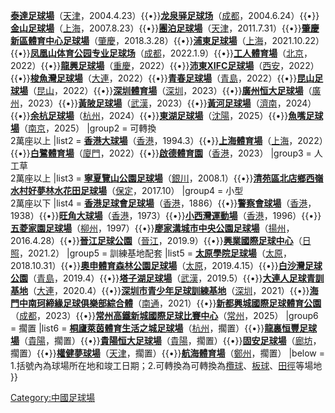 {{Navbox
|name = 中国专业足球场
|title =中國[[足球場#標準足球場|專業足球場]]
|group1 = 單用途<br>2萬座以上
|list1 ='''[[虹口足球場]]'''（[[上海]]，1999.2.22）{{•}}'''[[泰達足球場]]'''（[[天津]]，2004.4.23）{{•}}'''[[龙泉驿足球场]]'''（[[成都]]，2004.6.24）{{•}}'''[[金山足球場]]'''（[[上海]]，2007.8.23）{{•}}'''[[團泊足球場]]'''（[[天津]]，2011.7.31）{{•}}'''[[肇慶新區體育中心足球場]]'''（[[肇慶]]，2018.3.28）{{•}}'''[[浦東足球場]]'''（[[上海]]，2021.10.22）{{•}}'''[[凤凰山体育公园专业足球场]]'''（[[成都]]，2022.1.9）{{•}}'''[[北京工人體育場|工人體育場]]'''（[[北京]]，2022）{{•}}'''[[龍興足球場]]'''（[[重慶]]，2022）{{•}}'''[[沛東XIFC足球場]]'''（[[西安]]，2022）{{•}}'''[[梭魚灣足球場]]'''（[[大連]]，2022）{{•}}'''[[青春足球場]]'''（[[青島]]，2022）{{•}}'''[[昆山足球場]]'''（[[昆山市|昆山]]，2022）{{•}}'''[[深圳體育場]]'''（[[深圳]]，2023）{{•}}'''[[廣州恒大足球場]]'''（[[廣州]]，2023）{{•}}'''[[黃陂足球場]]'''（[[武漢]]，2023）{{•}}'''[[黃河足球場]]'''（[[濟南]]，2024）{{•}}'''[[余杭足球場]]'''（[[杭州]]，2024）{{•}}'''[[東湖足球場]]'''（[[沈陽]]，2025）{{•}}'''[[魚嘴足球場]]'''（[[南京]]，2025）
|group2 = 可轉換<br>2萬座以上
|list2 = '''[[香港大球場]]'''（[[香港]]，1994.3）{{•}}'''[[上海體育場]]'''（[[上海]]，2022）{{•}}'''[[白鷺體育場]]'''（[[廈門]]，2022）{{•}}'''[[啟德體育園]]'''（[[香港]]，2023）
|group3 = 人工草<br>2萬座以上
|list3 = '''[[寧夏覽山公園足球場]]'''（[[銀川]]，2008.1）{{•}}'''[[清苑區北店鄉西嶺水村好夢林水花田足球場]]'''（[[保定]]，2017.10）
|group4 = 小型<br>2萬座以下
|list4 = '''[[香港足球會足球場]]'''（[[香港]]，1886）{{•}}'''[[警察會球場]]'''（[[香港]]，1938）{{•}}'''[[旺角大球場]]'''（[[香港]]，1973）{{•}}'''[[小西灣運動場]]'''（[[香港]]，1996）{{•}}'''[[五菱家園足球場]]'''（[[柳州]]，1997）{{•}}'''[[廖家溝城市中央公園足球場]]'''（[[揚州]]，2016.4.28）{{•}}'''[[晉江足球公園]]'''（[[晉江]]，2019.9）{{•}}'''[[興業國際足球中心]]'''（[[日照]]，2021.2）
|group5 = 訓練基地配套
|list5 =  ''' [[太原學院足球場]]'''（[[太原]]，2018.10.31）{{•}}'''[[奧申體育森林公園足球場]]'''（[[太原]]，2019.4.15）{{•}}'''[[白沙灣足球公園]]'''（[[青島]]，2019.4）{{•}}'''[[塔子湖足球場]]'''（[[武漢]]，2019.5）{{•}}'''[[大連人足球青訓基地]]'''（[[大連]]，2020.4）{{•}}'''[[深圳市青少年足球訓練基地]]'''（[[深圳]]，2021）{{•}}'''[[海門中南珂締緣足球俱樂部綜合體]]'''（[[南通]]，2021）{{•}}'''[[新都興城國際足球體育公園]]'''（[[成都]]，2023）{{•}}'''[[常州高鐵新城國際足球比賽中心]]'''（[[常州]]，2025）
|group6 = 擱置
|list6 = '''[[桐廬萊茵體育生活之城足球場]]'''（[[杭州]]，擱置）{{•}}'''[[龍裏恒豐足球場]]'''（[[貴陽]]，擱置）{{•}}'''[[貴陽恒大足球場]]'''（[[貴陽]]，擱置）{{•}}'''[[固安足球場]]'''（[[廊坊]]，擱置）{{•}}'''[[權健夢球場]]'''（[[天津]]，擱置）{{•}}'''[[航海體育場]]'''（[[鄭州]]，擱置）
|below = 1.括號內為球場所在地和竣工日期；2.可轉換為可轉換為[[欖球]]、[[板球]]、[[田徑]]等場地
}}<noinclude>[[Category:中國足球場]]</noinclude>